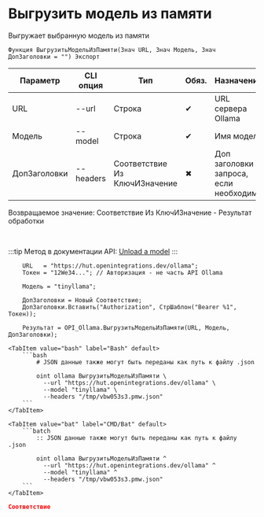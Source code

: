 ﻿---
sidebar_position: 8
description: Выгрузить модель из памяти и другие функции для работы с Ollama в Открытом пакете интеграций - бесплатной open-source библиотеке интеграций для 1С:Предприятие 8, OneScript и CLI
keywords: [1C, 1С, 1С:Предприятие, 1С:Предприятие 8.3, API, Интеграция, Сервисы, Обмен, OneScript, CLI, Ollama]
---


# Выгрузить модель из памяти
 Выгружает выбранную модель из памяти



`Функция ВыгрузитьМодельИзПамяти(Знач URL, Знач Модель, Знач ДопЗаголовки = "") Экспорт`

  | Параметр | CLI опция | Тип | Обяз. | Назначение |
  |-|-|-|-|-|
  | URL | --url | Строка | &#x2714; | URL сервера Ollama |
  | Модель | --model | Строка | &#x2714; | Имя модели |
  | ДопЗаголовки | --headers | Соответствие Из КлючИЗначение | &#x2716; | Доп заголовки запроса, если необходимо |

  
  Возвращаемое значение:   Соответствие Из КлючИЗначение - Результат обработки

<br/>

:::tip
Метод в документации API: [Unload a model](https://github.com/ollama/ollama/blob/main/docs/api.md#unload-a-model)
:::
<br/>



```bsl title="Пример использования для 1С:Предприятие/OneScript"
    URL   = "https://hut.openintegrations.dev/ollama";
    Токен = "12We34..."; // Авторизация - не часть API Ollama

    Модель = "tinyllama";

    ДопЗаголовки = Новый Соответствие;
    ДопЗаголовки.Вставить("Authorization", СтрШаблон("Bearer %1", Токен));

    Результат = OPI_Ollama.ВыгрузитьМодельИзПамяти(URL, Модель, ДопЗаголовки);
```
    

 <Tabs>
  
    <TabItem value="bash" label="Bash" default>
        ```bash
            # JSON данные также могут быть переданы как путь к файлу .json
            
            oint ollama ВыгрузитьМодельИзПамяти \
              --url "https://hut.openintegrations.dev/ollama" \
              --model "tinyllama" \
              --headers "/tmp/vbw053s3.pmw.json"
        ```
    </TabItem>
  
    <TabItem value="bat" label="CMD/Bat" default>
        ```batch
            :: JSON данные также могут быть переданы как путь к файлу .json
            
            oint ollama ВыгрузитьМодельИзПамяти ^
              --url "https://hut.openintegrations.dev/ollama" ^
              --model "tinyllama" ^
              --headers "/tmp/vbw053s3.pmw.json"
        ```
    </TabItem>
</Tabs>


```json title="Результат"
Соответствие
```
